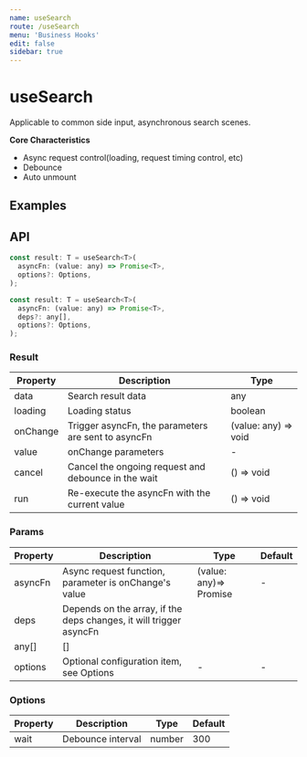 ```yaml
---
name: useSearch
route: /useSearch
menu: 'Business Hooks'
edit: false
sidebar: true
---
```



# useSearch

Applicable to common side input, asynchronous search scenes.

**Core Characteristics**

* Async request control(loading, request timing control, etc)
* Debounce
* Auto unmount

## Examples

<JackBox jsCode={Demo1CodeJsx} tsCode={Demo1CodeTsx} demoName='Select Search' description='Basic Usage'>
  <Demo1 />
</JackBox>

## API

```javascript
const result: T = useSearch<T>(
  asyncFn: (value: any) => Promise<T>,
  options?: Options,
);

const result: T = useSearch<T>(
  asyncFn: (value: any) => Promise<T>,
  deps?: any[],
  options?: Options,
);
```

### Result

| Property | Description                                         | Type                 |
|----------|-----------------------------------------------------|----------------------|
| data     | Search result data                                  | any                  |
| loading  | Loading status                                      | boolean              |
| onChange | Trigger asyncFn, the parameters are sent to asyncFn | (value: any) => void |
| value    | onChange parameters                                 | -                    |
| cancel   | Cancel the ongoing request and debounce in the wait | () => void           |
| run      | Re-execute the asyncFn with the current value       | () => void           |

### Params

| Property | Description                                                        | Type                   | Default |
|----------|--------------------------------------------------------------------|------------------------|---------|
| asyncFn  | Async request function, parameter is onChange's value              | (value: any)=> Promise | -       |
| deps     | Depends on the array, if the deps changes, it will trigger asyncFn |                        |         |
| any[]    | []                                                                 |                        |         |
| options  | Optional configuration item, see Options                           | -                      | -       |


### Options

| Property | Description       | Type   | Default |
|----------|-------------------|--------|---------|
| wait     | Debounce interval | number | 300     |